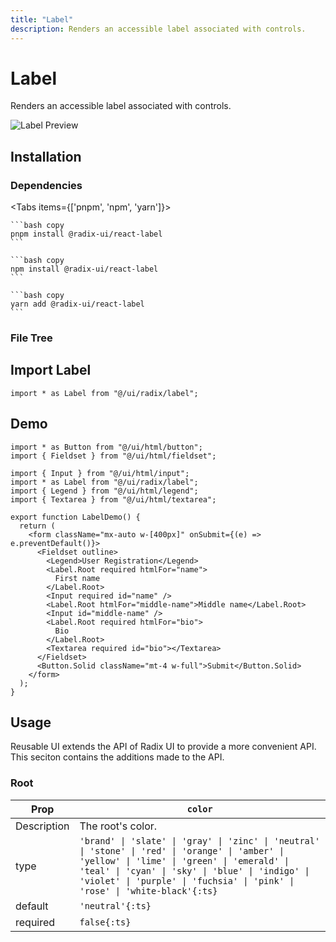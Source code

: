 ```yaml
---
title: "Label"
description: Renders an accessible label associated with controls.
---
```



# Label

Renders an accessible label associated with controls.

<RadixDocs slug="label" />

![Label Preview](/pro/demos/radix/label.png)

## Installation

### Dependencies

<Tabs items={['pnpm', 'npm', 'yarn']}>
  <Tab>
    
    ```bash copy
    pnpm install @radix-ui/react-label
    ```

  </Tab>
  <Tab>
    
    ```bash copy
    npm install @radix-ui/react-label
    ```

  </Tab>
  <Tab>
    
    ```bash copy
    yarn add @radix-ui/react-label
    ```

  </Tab>
</Tabs>

### File Tree

<FileTree>
  <FileTree.Folder name="ui" defaultOpen>
    <FileTree.Folder name="radix" defaultOpen>
      <FileTree.Folder name="label" defaultOpen>
        <FileTree.File name="root.ts" />
        <FileTree.File name="variants.ts" />
      </FileTree.Folder>
      <FileTree.File name="label.tsx" />
    </FileTree.Folder>
  </FileTree.Folder>
</FileTree>

## Import Label

```tsx copy
import * as Label from "@/ui/radix/label";
```

## Demo

```tsx copy filename="@/demos/radix/label.tsx"
import * as Button from "@/ui/html/button";
import { Fieldset } from "@/ui/html/fieldset";

import { Input } from "@/ui/html/input";
import * as Label from "@/ui/radix/label";
import { Legend } from "@/ui/html/legend";
import { Textarea } from "@/ui/html/textarea";

export function LabelDemo() {
  return (
    <form className="mx-auto w-[400px]" onSubmit={(e) => e.preventDefault()}>
      <Fieldset outline>
        <Legend>User Registration</Legend>
        <Label.Root required htmlFor="name">
          First name
        </Label.Root>
        <Input required id="name" />
        <Label.Root htmlFor="middle-name">Middle name</Label.Root>
        <Input id="middle-name" />
        <Label.Root required htmlFor="bio">
          Bio
        </Label.Root>
        <Textarea required id="bio"></Textarea>
      </Fieldset>
      <Button.Solid className="mt-4 w-full">Submit</Button.Solid>
    </form>
  );
}
```

## Usage

Reusable UI extends the API of Radix UI to provide a more convenient API. This seciton contains the additions made to the API.

### Root

| Prop        | `color`                                                                                                                                                                                                                                                                          |
| ----------- | -------------------------------------------------------------------------------------------------------------------------------------------------------------------------------------------------------------------------------------------------------------------------------- |
| Description | The root's color.                                                                                                                                                                                                                                                                |
| type        | `'brand' \| 'slate' \| 'gray' \| 'zinc' \| 'neutral' \| 'stone' \| 'red' \| 'orange' \| 'amber' \| 'yellow' \| 'lime' \| 'green' \| 'emerald' \| 'teal' \| 'cyan' \| 'sky' \| 'blue' \| 'indigo' \| 'violet' \| 'purple' \| 'fuchsia' \| 'pink' \| 'rose' \| 'white-black'{:ts}` |
| default     | `'neutral'{:ts}`                                                                                                                                                                                                                                                                 |
| required    | `false{:ts}`                                                                                                                                                                                                                                                                     |
